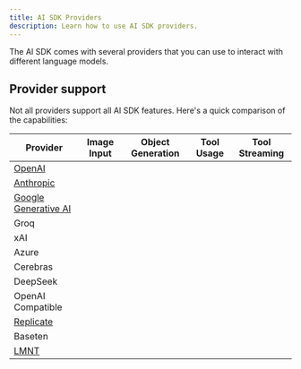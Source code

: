 ```yaml
---
title: AI SDK Providers
description: Learn how to use AI SDK providers.
---
```



The AI SDK comes with several providers that you can use to interact with different language models.

## Provider support

Not all providers support all AI SDK features. Here's a quick comparison of the capabilities:

| Provider | Image Input | Object Generation | Tool Usage | Tool Streaming |
| ------------------------------------------------------------------------ | ------------------- | ------------------- | ------------------- | ------------------- |
| [OpenAI](/providers/openai) | <Check size={18} /> | <Check size={18} /> | <Check size={18} /> | <Check size={18} /> |
| [Anthropic](/providers/anthropic) | <Check size={18} /> | <Check size={18} /> | <Check size={18} /> | <Check size={18} /> |
| [Google Generative AI](/providers/google-generative-ai) | <Check size={18} /> | <Check size={18} /> | <Check size={18} /> | <Check size={18} /> |
| Groq | <Cross size={18} /> | <Check size={18} /> | <Check size={18} /> | <Check size={18} /> |
| xAI | <Check size={18} /> | <Check size={18} /> | <Check size={18} /> | <Check size={18} /> |
| Azure | <Check size={18} /> | <Check size={18} /> | <Check size={18} /> | <Check size={18} /> |
| Cerebras | <Cross size={18} /> | <Check size={18} /> | <Check size={18} /> | <Check size={18} /> |
| DeepSeek | <Cross size={18} /> | <Check size={18} /> | <Check size={18} /> | <Check size={18} /> |
| OpenAI Compatible | <Cross size={18} /> | <Check size={18} /> | <Check size={18} /> | <Check size={18} /> |
| [Replicate](/providers/replicate) | <Check size={18} /> | <Cross size={18} /> | <Cross size={18} /> | <Cross size={18} /> |
| Baseten | <Cross size={18} /> | <Check size={18} /> | <Check size={18} /> | <Check size={18} /> |
| [LMNT](/providers/lmnt) | <Cross size={18} /> | <Cross size={18} /> | <Cross size={18} /> | <Cross size={18} /> |
